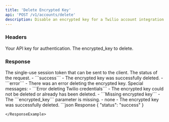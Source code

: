 ```yaml
---
title: 'Delete Encrypted Key'
api: 'POST /v1/accounts/delete'
description: Disable an encrypted key for a Twilio account integration. See [Enterprise Twilio Integration](https://docs.malakai.ai/enterprise-features/custom-twilio) for more information.
---
```


### Headers

<ParamField header="authorization" type="string" required={true}>
  Your API key for authentication.
</ParamField>

<ParamField header="encrypted_key" type="string" required={true}>
  The encrypted_key to delete.
</ParamField>


### Response

<ResponseField>
    The single-use session token that can be sent to the client.
The status of the request.
    - ```success``` - The encrypted key was successfully deleted.
    - ```error``` - There was an error deleting the encrypted key.
</ResponseField>

<ResponseField>
Special messages:
    - ```Error deleting Twilio credentials``` - The encrypted key could not be deleted or already has been deleted.
    - ```Missing encrypted key``` - The ```encrypted_key``` parameter is missing.
    - none - The encrypted key was successfully deleted.
</ResponseField>

<ResponseExample>
```json Response
{
    "status": "success"
}

```
</ResponseExample>

